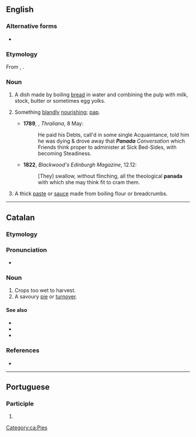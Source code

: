 ==English==

===Alternative forms===
* {{alter|en|panade|panado}}

===Etymology===
From {{der|en|es|pan|t=bread}}, {{der|en|it|panata|t=panada}}.

===Noun===
{{en-noun|~}}

# {{lb|en|cookery}} A dish made by boiling [[bread]] in water and combining the pulp with milk, stock, butter or sometimes egg yolks. {{defdate|from 16th c.}}
# {{lb|en|obsolete|figurative}} Something [[blandly]] [[nourishing]]; [[pap]]. {{defdate|18th–19th c.}}
#*'''1789''', {{w|Hester Thrale Piozzi}}, ''Thraliana'', 8 May:
#*:He paid his Debts, call'd in some single Acquaintance, told him he was dying & drove away that '''''Panada''' Conversation'' which Friends think proper to administer at Sick Bed-Sides, with becoming Steadiness.
#*'''1822''', ''Blackwood's Edinburgh Magazine'', 12.12:
#*:[They] swallow, without flinching, all the theological '''panada''' with which she may think fit to cram them.
# A thick [[paste]] or [[sauce]] made from boiling flour or breadcrumbs. {{defdate|from 19th c.}}

----

==Catalan==
{{wikipedia|lang=ca}}
===Etymology===
{{af|ca|pa|-ada}}

===Pronunciation===
* {{ca-IPA}}

===Noun===
{{ca-noun|f}}

# Crops too wet to harvest.
# A savoury [[pie]] or [[turnover]].

====See also====
* {{l|ca|casqueta}}
* {{l|ca|cocarroi}}
* {{l|ca|pastisset}}

===References===
* {{R:GDLC}}

[[Category:ca:Pies]]

----

==Portuguese==

===Participle===
{{head|pt|past participle form}}

# {{pt-verb form of|panar}}